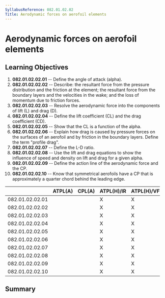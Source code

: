 ```yaml
---
SyllabusReference: 082.01.02.02
Title: Aerodynamic forces on aerofoil elements
---
```


# Aerodynamic forces on aerofoil elements

## Learning Objectives

1.  **082.01.02.02.01** -- Define the angle of attack (alpha).
2.  **082.01.02.02.02** -- Describe: the resultant force from the pressure
    distribution and the friction at the element; the resultant force from the
    boundary layers and the velocities in the wake; and the loss of momentum due
    to friction forces.
3.  **082.01.02.02.03** -- Resolve the aerodynamic force into the components of
    lift (L) and drag (D).
4.  **082.01.02.02.04** -- Define the lift coefficient (CL) and the drag
    coefficient (CD).
5.  **082.01.02.02.05** -- Show that the CL is a function of the alpha.
6.  **082.01.02.02.06** -- Explain how drag is caused by pressure forces on the
    surfaces of an aerofoil and by friction in the boundary layers. Define the
    term "profile drag".
7.  **082.01.02.02.07** -- Define the L-D ratio.
8.  **082.01.02.02.08** -- Use the lift and drag equations to show the influence
    of speed and density on lift and drag for a given alpha.
9.  **082.01.02.02.09** -- Define the action line of the aerodynamic force and
    the CP.
10. **082.01.02.02.10** -- Know that symmetrical aerofoils have a CP that is
    approximately a quarter chord behind the leading edge.

|                 | ATPL(A) | CPL(A) | ATPL(H)/IR | ATPL(H)/VFR | CPL(H) | IR  | CBIR(A) |
| --------------- | ------- | ------ | ---------- | ----------- | ------ | --- | ------- |
| 082.01.02.02.01 |         |        | X          | X           | X      |     |         |
| 082.01.02.02.02 |         |        | X          | X           | X      |     |         |
| 082.01.02.02.03 |         |        | X          | X           | X      |     |         |
| 082.01.02.02.04 |         |        | X          | X           | X      |     |         |
| 082.01.02.02.05 |         |        | X          | X           | X      |     |         |
| 082.01.02.02.06 |         |        | X          | X           | X      |     |         |
| 082.01.02.02.07 |         |        | X          | X           | X      |     |         |
| 082.01.02.02.08 |         |        | X          | X           | X      |     |         |
| 082.01.02.02.09 |         |        | X          | X           | X      |     |         |
| 082.01.02.02.10 |         |        | X          | X           | X      |     |         |

## Summary
